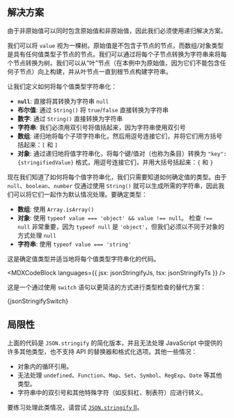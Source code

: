 

## 解决方案

由于非原始值可以同时包含原始值和非原始值，因此我们必须使用递归解决方案。

我们可以将 `value` 视为一棵树。原始值是不包含子节点的节点，而数组/对象类型是具有任何值类型子节点的节点。我们可以通过将每个子节点转换为字符串来将每个节点转换为树。我们可以从“叶”节点（在本例中为原始值，因为它们不能包含任何子节点）向上构建，并从叶节点一直到根节点构建字符串。

让我们定义如何将每个值类型字符串化：

* **`null`**: 直接将其转换为字符串 `null`
* **布尔值**: 通过 `String()` 将 `true`/`false` 直接转换为字符串
* **数字**: 通过 `String()` 直接转换为字符串
* **字符串**: 我们必须用双引号将值括起来，因为字符串使用双引号
* **数组**: 递归地将每个子项字符串化，然后用逗号连接它们，并将它们用方括号括起来：`[` 和 `]`
* **对象**: 通过递归地将值字符串化，将每个键/值对（也称为条目）转换为 `"key":{stringifiedValue}` 格式，用逗号连接它们，并用大括号括起来：`{` 和 `}`

现在我们知道了如何将每个值字符串化，我们只需要知道如何确定值的类型。由于 `null`、`boolean`、`number` 仅通过使用 `String()` 就可以生成所需的字符串，因此我们可以将它们一起作为默认情况处理。要确定类型：

* **数组**: 使用 `Array.isArray()`
* **对象**: 使用 `typeof value === 'object' && value !== null`。 检查 `!== null` 非常重要，因为 `typeof null` 是 `'object'`，但我们必须以不同于对象的方式处理 `null`
* **字符串**: 使用 `typeof value === 'string'`

这是确定值类型并适当地将每个值类型字符串化的代码。

<MDXCodeBlock languages={{ jsx: jsonStringifyJs, tsx: jsonStringifyTs }} />

这是一个通过使用 `switch` 语句以更简洁的方式进行类型检查的替代方案：

<MDXCodeBlock>
  {jsonStringifySwitch}
</MDXCodeBlock>

## 局限性

上面的代码是 `JSON.stringify` 的简化版本，并且无法处理 JavaScript 中提供的许多其他类型，也不支持 API 的替换器和格式化选项。其他一些情况：

* 对象内的循环引用。
* 无法处理 `undefined`、`Function`、`Map`、`Set`、`Symbol`、`RegExp`、`Date` 等其他类型。
* 字符串中的双引号和其他特殊字符（如反斜杠、制表符）应进行转义。

要练习处理此类情况，请尝试 [`JSON.stringify` II](/questions/javascript/json-stringify-ii)。
